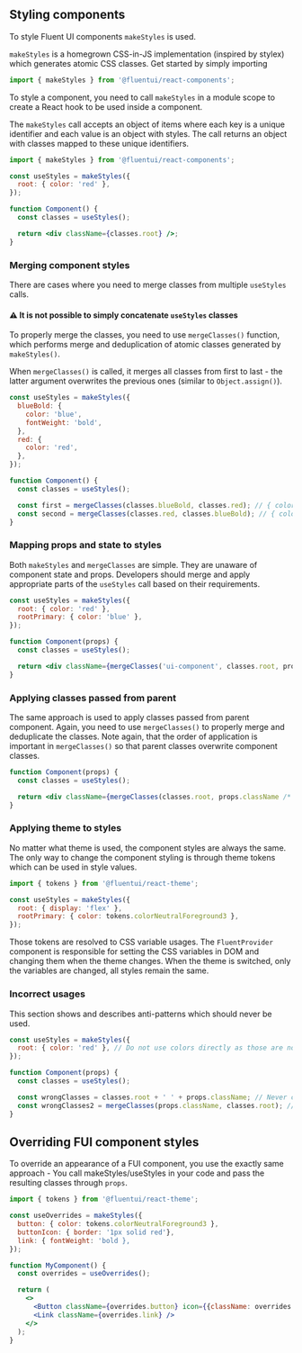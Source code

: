
<Meta title="Concepts/Developer/Styling Components" />

## Styling components

To style Fluent UI components `makeStyles` is used.

`makeStyles` is a homegrown CSS-in-JS implementation (inspired by stylex) which generates atomic CSS classes. Get started by simply importing

```js
import { makeStyles } from '@fluentui/react-components';
```

To style a component, you need to call `makeStyles` in a module scope to create a React hook to be used inside a component.

The `makeStyles` call accepts an object of items where each key is a unique identifier and each value is an object with styles. The call returns an object with classes mapped to these unique identifiers.

<!-- TODO: format as <Code /> -->

```jsx
import { makeStyles } from '@fluentui/react-components';

const useStyles = makeStyles({
  root: { color: 'red' },
});

function Component() {
  const classes = useStyles();

  return <div className={classes.root} />;
}
```

### Merging component styles

There are cases where you need to merge classes from multiple `useStyles` calls.

#### ⚠ It is not possible to simply concatenate `useStyles` classes

To properly merge the classes, you need to use `mergeClasses()` function, which performs merge and deduplication of atomic classes generated by `makeStyles()`.

When `mergeClasses()` is called, it merges all classes from first to last - the latter argument overwrites the previous ones (similar to `Object.assign()`).

```jsx
const useStyles = makeStyles({
  blueBold: {
    color: 'blue',
    fontWeight: 'bold',
  },
  red: {
    color: 'red',
  },
});

function Component() {
  const classes = useStyles();

  const first = mergeClasses(classes.blueBold, classes.red); // { color: 'red', fontWeight: 'bold' }
  const second = mergeClasses(classes.red, classes.blueBold); // { color: 'blue', fontWeight: 'bold' }
}
```

### Mapping props and state to styles

Both `makeStyles` and `mergeClasses` are simple. They are unaware of component state and props. Developers should merge and apply appropriate parts of the `useStyles` call based on their requirements.

```jsx
const useStyles = makeStyles({
  root: { color: 'red' },
  rootPrimary: { color: 'blue' },
});

function Component(props) {
  const classes = useStyles();

  return <div className={mergeClasses('ui-component', classes.root, props.primary && classes.rootPrimary)} />;
}
```

### Applying classes passed from parent

The same approach is used to apply classes passed from parent component. Again, you need to use `mergeClasses()` to properly merge and deduplicate the classes. Note again, that the order of application is important in `mergeClasses()` so that parent classes overwrite component classes.

```jsx
function Component(props) {
  const classes = useStyles();

  return <div className={mergeClasses(classes.root, props.className /* these definitions have higher precedence */)} />;
}
```

### Applying theme to styles

No matter what theme is used, the component styles are always the same. The only way to change the component styling is through theme tokens which can be used in style values.

```js
import { tokens } from '@fluentui/react-theme';

const useStyles = makeStyles({
  root: { display: 'flex' },
  rootPrimary: { color: tokens.colorNeutralForeground3 },
});
```

Those tokens are resolved to CSS variable usages. The `FluentProvider` component is responsible for setting the CSS variables in DOM and changing them when the theme changes. When the theme is switched, only the variables are changed, all styles remain the same.

### Incorrect usages

This section shows and describes anti-patterns which should never be used.

```js
const useStyles = makeStyles({
  root: { color: 'red' }, // Do not use colors directly as those are not theme-able. Always use colors from a theme
});

function Component(props) {
  const classes = useStyles();

  const wrongClasses = classes.root + ' ' + props.className; // Never concatenate class strings, always use mergeClasses()
  const wrongClasses2 = mergeClasses(props.className, classes.root); // Incorrect order of classes - as the latest wins, props.className should be last to override the component styles
}
```

## Overriding FUI component styles

To override an appearance of a FUI component, you use the exactly same approach - You call makeStyles/useStyles in your code and pass the resulting classes through `props`.

```jsx
import { tokens } from '@fluentui/react-theme';

const useOverrides = makeStyles({
  button: { color: tokens.colorNeutralForeground3 },
  buttonIcon: { border: '1px solid red'},
  link: { fontWeight: 'bold },
});

function MyComponent() {
  const overrides = useOverrides();

  return (
    <>
      <Button className={overrides.button} icon={{className: overrides.buttonIcon, children: <CallIcon />}} />
      <Link className={overrides.link} />
    </>
  );
}
```
